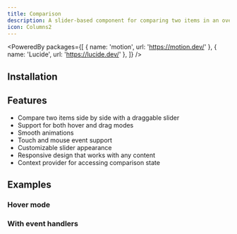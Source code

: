 ```yaml
---
title: Comparison
description: A slider-based component for comparing two items in an overlay.
icon: Columns2
---
```


<PoweredBy packages={[
  { name: 'motion', url: 'https://motion.dev/' },
  { name: 'Lucide', url: 'https://lucide.dev/' },
]} />

<Preview path="comparison" />

## Installation

<Installer packageName="comparison" />

## Features

- Compare two items side by side with a draggable slider
- Support for both hover and drag modes
- Smooth animations
- Touch and mouse event support
- Customizable slider appearance
- Responsive design that works with any content
- Context provider for accessing comparison state

## Examples

### Hover mode

<Preview path="comparison-hover" />

### With event handlers

<Preview path="comparison-event-handlers" />
